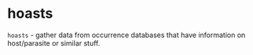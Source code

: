 hoasts
======

`hoasts` - gather data from occurrence databases that have information on
host/parasite or similar stuff.
